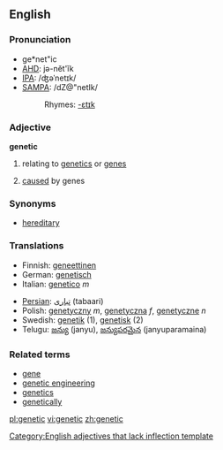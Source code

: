==English==

===Pronunciation===
*ge*net"ic
*[[w:AHD|AHD]]: jə-nĕt'ĭk
*[[w:IPA|IPA]]: /ʤəˈnetɪk/
*[[w:SAMPA|SAMPA]]: /dZ@"netIk/
*:Rhymes: [[Rhymes:English:-ɛtɪk|-ɛtɪk]]

===Adjective===
'''genetic'''

# {{genetics}} relating to [[genetics]] or [[gene]]s
# [[cause]]d by genes

===Synonyms===
* [[hereditary]]

===Translations===

{{top}}
*Finnish: [[geneettinen]]
*German: [[genetisch]]
*Italian: [[genetico]] ''m''
{{mid}}
*[[Persian]]: [[تباری]] (tabaari)
*Polish: [[genetyczny]] ''m'', [[genetyczna]] ''f'', [[genetyczne]] ''n''
*Swedish: [[genetik]] (1), [[genetisk]] (2)
*Telugu: [[జన్యు]] (janyu), [[జన్యుపరమైన]] (janyuparamaina)
{{bottom}}

===Related terms===
* [[gene]]
* [[genetic engineering]]
* [[genetics]]
* [[genetically]]

[[Category:English adjectives that lack inflection template]]

[[pl:genetic]]
[[vi:genetic]]
[[zh:genetic]]